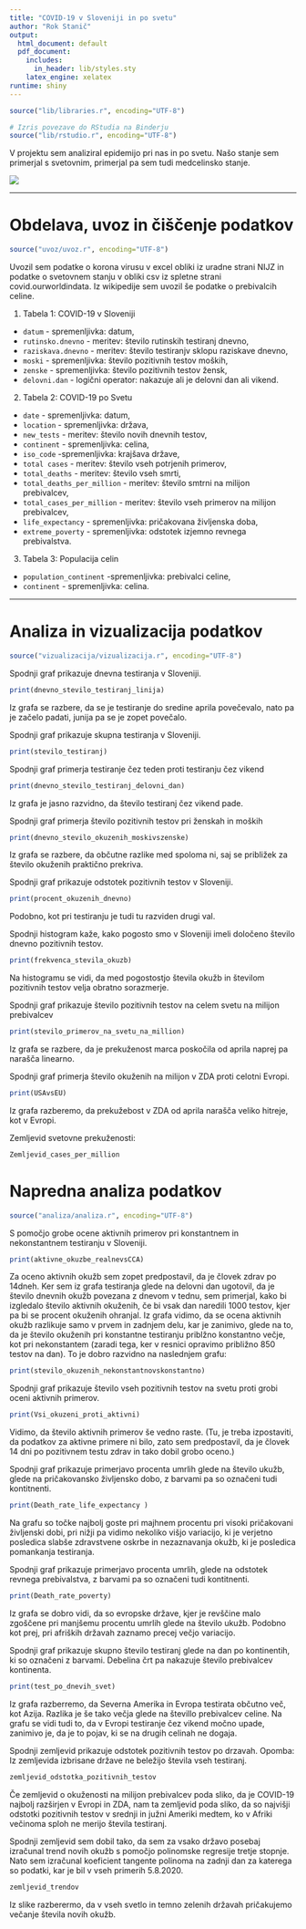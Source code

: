 ```yaml
---
title: "COVID-19 v Sloveniji in po svetu"
author: "Rok Stanič"
output:
  html_document: default
  pdf_document:
    includes:
      in_header: lib/styles.sty
    latex_engine: xelatex
runtime: shiny
---
```


```r
source("lib/libraries.r", encoding="UTF-8")
```

```r
# Izris povezave do RStudia na Binderju
source("lib/rstudio.r", encoding="UTF-8")
```


V projektu sem analiziral epidemijo pri nas in po svetu. Našo stanje sem primerjal s svetovnim, primerjal pa sem tudi medcelinsko stanje.

![](slike/COVID.jpeg)

***

# Obdelava, uvoz in čiščenje podatkov

```r
source("uvoz/uvoz.r", encoding="UTF-8")
```
Uvozil sem podatke o korona virusu v excel obliki iz uradne strani NIJZ in podatke o svetovnem stanju v obliki csv iz spletne strani covid.ourworldindata. Iz wikipedije sem uvozil še podatke o prebivalcih celine.

1. Tabela 1: COVID-19 v Sloveniji 
  - `datum` - spremenljivka: datum,
  - `rutinsko.dnevno` - meritev: število rutinskih testiranj dnevno,
  - `raziskava.dnevno` - meritev: število  testiranjv sklopu raziskave dnevno,
  - `moski` - spremenljivka: število pozitivnih testov moških,
  - `zenske` - spremenljivka: število pozitivnih testov žensk,
  - `delovni.dan` - logični operator: nakazuje ali je delovni dan ali vikend.
  
2. Tabela 2: COVID-19 po Svetu 
  - `date` - spremenljivka: datum,
  - `location` - spremenljivka: država,
  - `new_tests` - meritev: število novih dnevnih testov,
  - `continent` - spremenljivka: celina,
  - `iso_code` -spremenljivka: krajšava države,
  - `total cases` - meritev: število vseh potrjenih primerov,
  - `total_deaths` - meritev: število vseh smrti,
  - `total_deaths_per_million` - meritev: število smtrni na milijon prebivalcev,
  - `total_cases_per_million` - meritev: število vseh primerov na milijon prebivalcev,
  - `life_expectancy` - spremenljivka: pričakovana življenska doba,
  - `extreme_poverty` - spremenljivka: odstotek izjemno revnega prebivalstva.
3. Tabela 3: Populacija celin
  - `population_continent` -spremenljivka: prebivalci celine,
  - `continent` - spremenljivka: celina.

***

# Analiza in vizualizacija podatkov

```r
source("vizualizacija/vizualizacija.r", encoding="UTF-8")
```

Spodnji graf prikazuje dnevna testiranja v Sloveniji.

```r
print(dnevno_stevilo_testiranj_linija)
```
Iz grafa se razbere, da se je testiranje do sredine aprila povečevalo, nato pa je začelo padati, junija pa se je zopet povečalo.


Spodnji graf prikazuje skupna testiranja v Sloveniji. 

```r
print(stevilo_testiranj)
```


Spodnji graf primerja testiranje čez teden proti testiranju čez vikend

```r
print(dnevno_stevilo_testiranj_delovni_dan)
```

Iz grafa je jasno razvidno, da število testiranj čez vikend pade.


Spodnji graf primerja število pozitivnih testov pri ženskah in moških 

```r
print(dnevno_stevilo_okuzenih_moskivszenske)
```
Iz grafa se razbere, da občutne razlike med spoloma ni, saj se približek za število okuženih praktično prekriva.


Spodnji graf prikazuje odstotek pozitivnih testov v Sloveniji.

```r
print(procent_okuzenih_dnevno)
```

Podobno, kot pri testiranju je tudi tu razviden drugi val.


Spodnji histogram kaže, kako pogosto smo v Sloveniji imeli določeno število dnevno pozitivnih testov.

```r
print(frekvenca_stevila_okuzb)
```

Na histogramu se vidi, da med pogostostjo števila okužb in številom pozitivnih testov velja obratno sorazmerje.


Spodnji graf prikazuje število pozitivnih testov na celem svetu na milijon prebivalcev

```r
print(stevilo_primerov_na_svetu_na_million)
```

Iz grafa se razbere, da je prekuženost marca poskočila od aprila naprej pa narašča linearno.


Spodnji graf primerja število okuženih na milijon v ZDA proti celotni Evropi.

```r
print(USAvsEU)
```

Iz grafa razberemo, da prekužebost v ZDA od aprila narašča veliko hitreje, kot v Evropi.


Zemljevid svetovne prekuženosti:
```r
Zemljevid_cases_per_million
```

# Napredna analiza podatkov

```r
source("analiza/analiza.r", encoding="UTF-8")
```
S pomočjo grobe ocene aktivnih primerov pri konstantnem in nekonstantnem testiranju v Sloveniji.

```r
print(aktivne_okuzbe_realnevsCCA)
```

Za oceno aktivnih okužb sem zopet predpostavil, da je človek zdrav po 14dneh. Ker sem iz grafa testiranja glede na delovni dan ugotovil, da je število dnevnih okužb povezana z dnevom v tednu, sem primerjal, kako bi izgledalo število aktivnih okuženih, če bi vsak dan naredili 1000 testov, kjer pa bi se procent okuženih ohranjal. Iz grafa vidimo, da se ocena aktivnih okužb razlikuje samo v prvem in zadnjem delu, kar je zanimivo, glede na to, da je število okuženih pri konstantne testiranju priblžno konstantno večje, kot pri nekonstantem (zaradi tega, ker v resnici opravimo približno 850 testov na dan). To je dobro razvidno na naslednjem grafu:

```r
print(stevilo_okuzenih_nekonstantnovskonstantno)
```

Spodnji graf prikazuje število vseh pozitivnih testov na svetu proti grobi oceni aktivnih primerov.

```r
print(Vsi_okuzeni_proti_aktivni)
```

Vidimo, da število aktivnih primerov še vedno raste. (Tu, je treba izpostaviti, da podatkov za aktivne primere ni bilo, zato sem predpostavil, da je človek 14 dni po pozitivnem testu zdrav in tako dobil grobo oceno.)

Spodnji graf prikazuje primerjavo procenta umrlih glede na število ukužb, glede na pričakovansko življensko dobo, z barvami pa so označeni tudi kontitnenti.

```r
print(Death_rate_life_expectancy )
```
Na grafu so točke najbolj goste pri majhnem procentu pri visoki pričakovani življenski dobi, pri nižji pa vidimo nekoliko višjo variacijo, ki je verjetno posledica slabše zdravstvene oskrbe in nezaznavanja okužb, ki je posledica pomankanja testiranja.


Spodnji graf prikazuje primerjavo procenta umrlih, glede na odstotek revnega prebivalstva, z barvami pa so označeni tudi kontitnenti.

```r
print(Death_rate_poverty)
```

Iz grafa se dobro vidi, da so evropske države, kjer je revščine malo zgoščene pri manjšemu procentu umrlih glede na število ukužb. Podobno kot prej, pri afriških državah zaznamo precej večjo variacijo.


Spodnji graf prikazuje skupno število testiranj glede na dan po kontinentih, ki so označeni z barvami. Debelina črt pa nakazuje število prebivalcev kontinenta.

```r
print(test_po_dnevih_svet)
```

Iz grafa razberremo, da Severna Amerika in Evropa testirata občutno več, kot Azija. Razlika je še tako večja glede na števillo prebivalcev celine. Na grafu se vidi tudi to, da v Evropi testiranje čez vikend močno upade, zanimivo je, da je to pojav, ki se na drugih celinah ne dogaja.

Spodnji zemljevid prikazuje odstotek pozitivnih testov po drzavah.
Opomba: Iz zemljevida izbrisane države ne beležijo števila vseh testiranj.

```r
zemljevid_odstotka_pozitivnih_testov
```
Če zemljevid o okuženosti na milijon prebivalcev poda sliko, da je COVID-19 najbolj razširjen v Evropi in ZDA, nam ta zemljevid poda sliko, da so najvišji odstotki pozitivnih testov v srednji in južni Ameriki medtem, ko v Afriki večinoma sploh ne merijo števila testiranj. 

Spodnji zemljevid sem dobil tako, da sem za vsako državo posebaj izračunal trend novih okužb s pomočjo polinomske regresije tretje stopnje.
Nato sem izračunal koeficient tangente polinoma na zadnji dan za katerega so podatki, kar je bil v vseh primerih 5.8.2020. 

```r
zemljevid_trendov
```
Iz slike razberermo, da v vseh svetlo in temno zelenih državah pričakujemo večanje števila novih okužb.

